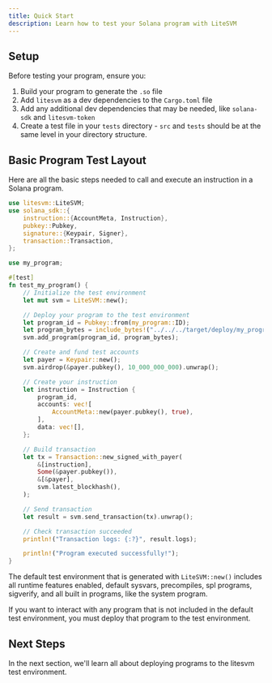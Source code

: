 ```yaml
---
title: Quick Start
description: Learn how to test your Solana program with LiteSVM
---
```



## Setup

Before testing your program, ensure you:

1. Build your program to generate the `.so` file
2. Add `litesvm` as a dev dependencies to the `Cargo.toml` file
3. Add any additional dev dependencies that may be needed, like `solana-sdk` and `litesvm-token`
4. Create a test file in your `tests` directory - `src` and `tests` should be at the same level in your directory structure.

## Basic Program Test Layout

Here are all the basic steps needed to call and execute an instruction in a Solana program.

```rust title="tests/program_test.rs"
use litesvm::LiteSVM;
use solana_sdk::{
    instruction::{AccountMeta, Instruction},
    pubkey::Pubkey,
    signature::{Keypair, Signer},
    transaction::Transaction,
};

use my_program;

#[test]
fn test_my_program() {
    // Initialize the test environment
    let mut svm = LiteSVM::new();

    // Deploy your program to the test environment
    let program_id = Pubkey::from(my_program::ID);
    let program_bytes = include_bytes!("../../../target/deploy/my_program.so");
    svm.add_program(program_id, program_bytes);

    // Create and fund test accounts
    let payer = Keypair::new();
    svm.airdrop(&payer.pubkey(), 10_000_000_000).unwrap();

    // Create your instruction
    let instruction = Instruction {
        program_id,
        accounts: vec![
            AccountMeta::new(payer.pubkey(), true),
        ],
        data: vec![],
    };

    // Build transaction
    let tx = Transaction::new_signed_with_payer(
        &[instruction],
        Some(&payer.pubkey()),
        &[&payer],
        svm.latest_blockhash(),
    );

    // Send transaction
    let result = svm.send_transaction(tx).unwrap();

    // Check transaction succeeded
    println!("Transaction logs: {:?}", result.logs);

    println!("Program executed successfully!");
}
```

The default test environment that is generated with `LiteSVM::new()` includes
all runtime features enabled, default sysvars, precompiles, spl programs,
sigverify, and all built in programs, like the system program.

<Callout type="info">
  If you want to interact with any program that is not included in the default
  test environment, you must deploy that program to the test environment.
</Callout>

## Next Steps

In the next section, we'll learn all about deploying programs to the litesvm test environment.
